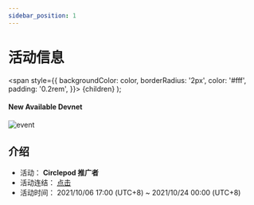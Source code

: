 ```yaml
---
sidebar_position: 1
---
```


# 活动信息

  <span
    style={{
      backgroundColor: color,
      borderRadius: '2px',
      color: '#fff',
      padding: '0.2rem',
    }}>
    {children}
  </span>
);

#### New Available <Highlight color="#25c2a0">Devnet</Highlight>

![event](/img/event/promoter/0917.png)

## 介绍
- 活动： **Circlepod 推广者**
- 活动连结： [点击](https://staging-launch.circlepod.app/)
- 活动时间： 2021/10/06 17:00 (UTC+8) ~ 2021/10/24 00:00 (UTC+8)
